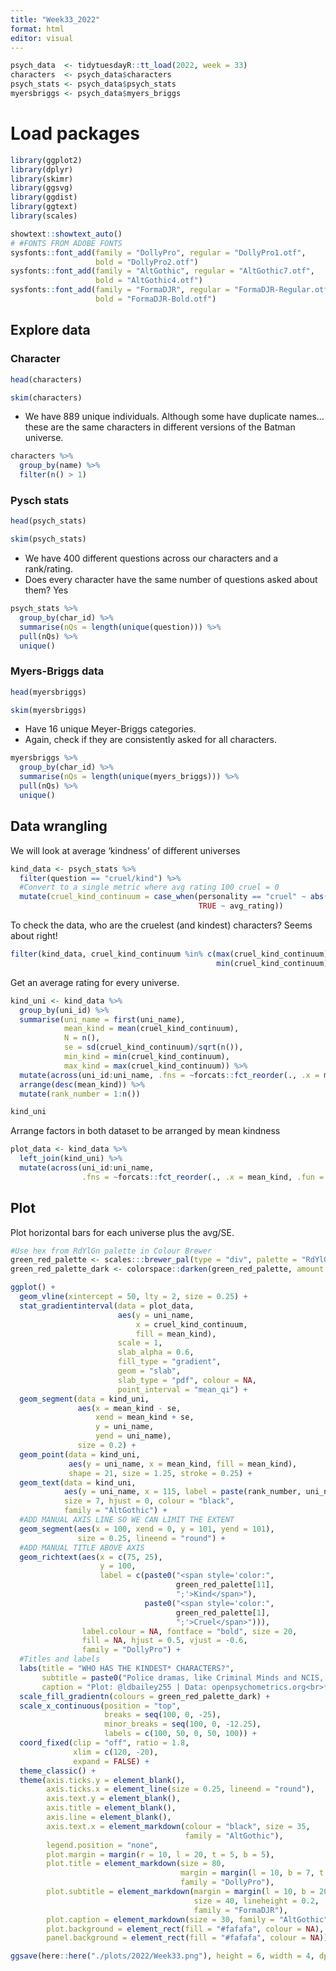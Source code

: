 ```yaml
---
title: "Week33_2022"
format: html
editor: visual
---
```


```r

psych_data  <- tidytuesdayR::tt_load(2022, week = 33)
characters  <- psych_data$characters
psych_stats <- psych_data$psych_stats
myersbriggs <- psych_data$myers_briggs

```

# Load packages

```r
library(ggplot2)
library(dplyr)
library(skimr)
library(ggsvg)
library(ggdist)
library(ggtext)
library(scales)

showtext::showtext_auto()
# #FONTS FROM ADOBE FONTS
sysfonts::font_add(family = "DollyPro", regular = "DollyPro1.otf",
                   bold = "DollyPro2.otf")
sysfonts::font_add(family = "AltGothic", regular = "AltGothic7.otf",
                   bold = "AltGothic4.otf")
sysfonts::font_add(family = "FormaDJR", regular = "FormaDJR-Regular.otf",
                   bold = "FormaDJR-Bold.otf")

```

## Explore data

### Character

```r
head(characters)
```


```r
skim(characters)
```

- We have 889 unique individuals. Although some have duplicate names...these are the same characters in different versions of the Batman universe.

```r
characters %>% 
  group_by(name) %>% 
  filter(n() > 1)
```

### Pysch stats

```r
head(psych_stats)
```


```r
skim(psych_stats)
```

- We have 400 different questions across our characters and a rank/rating.
- Does every character have the same number of questions asked about them? Yes

```r
psych_stats %>% 
  group_by(char_id) %>% 
  summarise(nQs = length(unique(question))) %>% 
  pull(nQs) %>% 
  unique()
```

###  Myers-Briggs data

```r
head(myersbriggs)
```

```r
skim(myersbriggs)
```

- Have 16 unique Meyer-Briggs categories.
- Again, check if they are consistently asked for all characters.

```r
myersbriggs %>% 
  group_by(char_id) %>% 
  summarise(nQs = length(unique(myers_briggs))) %>% 
  pull(nQs) %>% 
  unique()
```

## Data wrangling

We will look at average 'kindness' of different universes

```r
kind_data <- psych_stats %>% 
  filter(question == "cruel/kind") %>% 
  #Convert to a single metric where avg rating 100 cruel = 0
  mutate(cruel_kind_continuum = case_when(personality == "cruel" ~ abs(avg_rating - 100),
                                          TRUE ~ avg_rating))
```

To check the data, who are the cruelest (and kindest) characters? Seems about right!

```r
filter(kind_data, cruel_kind_continuum %in% c(max(cruel_kind_continuum),
                                              min(cruel_kind_continuum)))
```

Get an average rating for every universe.

```r
kind_uni <- kind_data %>% 
  group_by(uni_id) %>% 
  summarise(uni_name = first(uni_name),
            mean_kind = mean(cruel_kind_continuum),
            N = n(),
            se = sd(cruel_kind_continuum)/sqrt(n()),
            min_kind = min(cruel_kind_continuum),
            max_kind = max(cruel_kind_continuum)) %>% 
  mutate(across(uni_id:uni_name, .fns = ~forcats::fct_reorder(., .x = mean_kind, .fun = first))) %>% 
  arrange(desc(mean_kind)) %>% 
  mutate(rank_number = 1:n())

kind_uni
```

Arrange factors in both dataset to be arranged by mean kindness

```r
plot_data <- kind_data %>% 
  left_join(kind_uni) %>% 
  mutate(across(uni_id:uni_name,
                .fns = ~forcats::fct_reorder(., .x = mean_kind, .fun = first)))
```

## Plot

Plot horizontal bars for each universe plus the avg/SE.

```r
#Use hex from RdYlGn palette in Colour Brewer
green_red_palette <- scales:::brewer_pal(type = "div", palette = "RdYlGn")(11)
green_red_palette_dark <- colorspace::darken(green_red_palette, amount = 0.2)

```

```r
ggplot() +
  geom_vline(xintercept = 50, lty = 2, size = 0.25) +
  stat_gradientinterval(data = plot_data,
                        aes(y = uni_name,
                            x = cruel_kind_continuum,
                            fill = mean_kind),
                        scale = 1,
                        slab_alpha = 0.6,
                        fill_type = "gradient",
                        geom = "slab",
                        slab_type = "pdf", colour = NA,
                        point_interval = "mean_qi") +
  geom_segment(data = kind_uni,
               aes(x = mean_kind - se,
                   xend = mean_kind + se,
                   y = uni_name,
                   yend = uni_name),
               size = 0.2) +
  geom_point(data = kind_uni,
             aes(y = uni_name, x = mean_kind, fill = mean_kind),
             shape = 21, size = 1.25, stroke = 0.25) +
  geom_text(data = kind_uni,
            aes(y = uni_name, x = 115, label = paste(rank_number, uni_name, sep = ". ")),
            size = 7, hjust = 0, colour = "black",
            family = "AltGothic") +
  #ADD MANUAL AXIS LINE SO WE CAN LIMIT THE EXTENT
  geom_segment(aes(x = 100, xend = 0, y = 101, yend = 101),
               size = 0.25, lineend = "round") +
  #ADD MANUAL TITLE ABOVE AXIS
  geom_richtext(aes(x = c(75, 25),
                    y = 100,
                    label = c(paste0("<span style='color:",
                                     green_red_palette[11],
                                     ";'>Kind</span>"),
                              paste0("<span style='color:",
                                     green_red_palette[1],
                                     ";'>Cruel</span>"))),
                label.colour = NA, fontface = "bold", size = 20,
                fill = NA, hjust = 0.5, vjust = -0.6,
                family = "DollyPro") +
  #Titles and labels
  labs(title = "WHO HAS THE KINDEST* CHARACTERS?",
       subtitle = paste0("Police dramas, like Criminal Minds and NCIS, have the KINDEST characters on average<br>In comparison, comedy TV shows have some of the  CRUELEST characters,<br> like Always Sunny, Veep, and Archer."),
       caption = "Plot: @ldbailey255 | Data: openpsychometrics.org<br>* A characters score is aggregated from millions of users who rate fictional characters on a continuum from cruel to kind.") +
  scale_fill_gradientn(colours = green_red_palette_dark) +
  scale_x_continuous(position = "top",
                     breaks = seq(100, 0, -25),
                     minor_breaks = seq(100, 0, -12.25),
                     labels = c(100, 50, 0, 50, 100)) +
  coord_fixed(clip = "off", ratio = 1.8,
              xlim = c(120, -20),
              expand = FALSE) +
  theme_classic() +
  theme(axis.ticks.y = element_blank(),
        axis.ticks.x = element_line(size = 0.25, lineend = "round"),
        axis.text.y = element_blank(),
        axis.title = element_blank(),
        axis.line = element_blank(),
        axis.text.x = element_markdown(colour = "black", size = 35,
                                       family = "AltGothic"),
        legend.position = "none",
        plot.margin = margin(r = 10, l = 20, t = 5, b = 5),
        plot.title = element_markdown(size = 80,
                                      margin = margin(l = 10, b = 7, t = 10),
                                      family = "DollyPro"),
        plot.subtitle = element_markdown(margin = margin(l = 10, b = 20),
                                         size = 40, lineheight = 0.2,
                                         family = "FormaDJR"),
        plot.caption = element_markdown(size = 30, family = "AltGothic", lineheight = 0.1),
        plot.background = element_rect(fill = "#fafafa", colour = NA),
        panel.background = element_rect(fill = "#fafafa", colour = NA))

ggsave(here::here("./plots/2022/Week33.png"), height = 6, width = 4, dpi = 600)
```